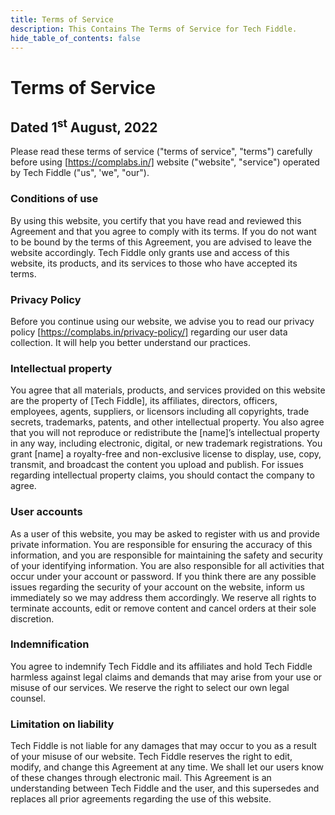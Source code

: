 ```yaml
---
title: Terms of Service
description: This Contains The Terms of Service for Tech Fiddle.
hide_table_of_contents: false
---
```


# Terms of Service

## Dated 1<sup>st</sup> August, 2022

Please read these terms of service ("terms of service", "terms") carefully before using [https://complabs.in/] website ("website", "service") operated by Tech Fiddle ("us", 'we", "our").

### Conditions of use

By using this website, you certify that you have read and reviewed this Agreement and that you agree to comply with its terms. If you do not want to be bound by the terms of this Agreement, you are advised to leave the website accordingly. Tech Fiddle only grants use and access of this website, its products, and its services to those who have accepted its terms.

### Privacy Policy

Before you continue using our website, we advise you to read our privacy policy [https://complabs.in/privacy-policy/] regarding our user data collection. It will help you better understand our practices.

### Intellectual property

You agree that all materials, products, and services provided on this website are the property of [Tech Fiddle], its affiliates, directors, officers, employees, agents, suppliers, or licensors including all copyrights, trade secrets, trademarks, patents, and other intellectual property. You also agree that you will not reproduce or redistribute the [name]’s intellectual property in any way, including electronic, digital, or new trademark registrations. You grant [name] a royalty-free and non-exclusive license to display, use, copy, transmit, and broadcast the content you upload and publish. For issues regarding intellectual property claims, you should contact the company to agree.

### User accounts

As a user of this website, you may be asked to register with us and provide private information. You are responsible for ensuring the accuracy of this information, and you are responsible for maintaining the safety and security of your identifying information. You are also responsible for all activities that occur under your account or password. If you think there are any possible issues regarding the security of your account on the website, inform us immediately so we may address them accordingly. We reserve all rights to terminate accounts, edit or remove content and cancel orders at their sole discretion.

### Indemnification

You agree to indemnify Tech Fiddle and its affiliates and hold Tech Fiddle harmless against legal claims and demands that may arise from your use or misuse of our services. We reserve the right to select our own legal counsel.

### Limitation on liability

Tech Fiddle is not liable for any damages that may occur to you as a result of your misuse of our website. Tech Fiddle reserves the right to edit, modify, and change this Agreement at any time. We shall let our users know of these changes through electronic mail. This Agreement is an understanding between Tech Fiddle and the user, and this supersedes and replaces all prior agreements regarding the use of this website.
